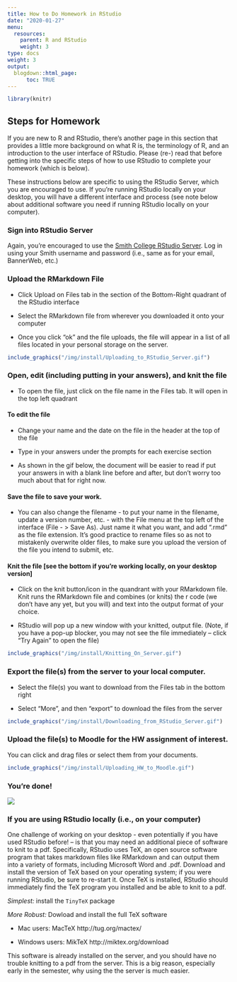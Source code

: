 ```yaml
---
title: How to Do Homework in RStudio
date: "2020-01-27"
menu:
  resources:
    parent: R and RStudio
    weight: 3
type: docs
weight: 3
output:
  blogdown::html_page:
      toc: TRUE
---
```


```r
library(knitr)
```


## Steps for Homework

If you are new to R and RStudio, there's another page in this section that provides a little more background on what R is, the terminology of R, and an introduction to the user interface of RStudio. Please (re-) read that before getting into the specific steps of how to use RStudio to complete your homework (which is below). 

These instructions below are specific to using the RStudio Server, which you are encouraged to use. If you're running RStudio locally on your desktop, you will have a different interface and process (see note below about additional software you need if running RStudio locally on your computer).


### Sign into RStudio Server

Again, you're encouraged to use the [Smith College RStudio Server](http://rstudio.smith.edu). Log in using your Smith username and password (i.e., same as for your email, BannerWeb, etc.)


### Upload the RMarkdown File

- Click Upload on Files tab in the section of the Bottom-Right quadrant of the RStudio interface

- Select the RMarkdown file from wherever you downloaded it onto your computer

- Once you click "ok" and the file uploads, the file will appear in a list of all files located in your personal storage on the server.

```r
include_graphics("/img/install/Uploading_to_RStudio_Server.gif")
```

### Open, edit (including putting in your answers), and knit the file

- To open the file, just click on the file name in the Files tab. It will open in the top left quadrant 

#### To edit the file

- Change your name and the date on the file in the header at the top of the file

- Type in your answers under the prompts for each exercise section

- As shown in the gif below, the document will be easier to read if put your answers in with a blank line before and after, but don't worry too much about that for right now.

#### Save the file to save your work. 

- You can also change the filename -  to put your name in the filename, update a version number, etc. - with the File menu at the top left of the interface (File - > Save As). Just name it what you want, and add ".rmd" as the file extension. It's good practice to rename files so as not to mistakenly overwrite older files, to make sure you upload the version of the file you intend to submit, etc.

#### Knit the file [see the bottom if you're working locally, on your desktop version]

- Click on the knit button/icon in the quandrant with your RMarkdown file. Knit runs the RMarkdown file and combines (or knits) the r code (we don't have any yet, but you will) and text into the output format of your choice.

- RStudio will pop up a new window with your knitted, output file. (Note, if you have a pop-up blocker, you may not see the file immediately -- click "Try Again" to open the file)

```r
include_graphics("/img/install/Knitting_On_Server.gif")
```

### Export the file(s) from the server to your local computer.

- Select the file(s) you want to download from the Files tab in the bottom right

- Select "More", and then "export" to download the files from the server

```r
include_graphics("/img/install/Downloading_from_RStudio_Server.gif")
```


### Upload the file(s) to Moodle for the HW assignment of interest. 

You can click and drag files or select them from your documents.

```r
include_graphics("/img/install/Uploading_HW_to_Moodle.gif")
```

### You're done!

![](https://media.giphy.com/media/slOhiKAVFgwr6/giphy.gif)

### If you are using RStudio locally (i.e., on your computer)

One challenge of working on your desktop - even potentially if you have used RStudio before! -- is that you may need an additional piece of software to knit to a pdf. Specifically, RStudio uses TeX, an open source software program that takes markdown files like RMarkdown and can output them into a variety of formats, including Microsoft Word and .pdf. Download and install the version of TeX based on your operating system; if you were running RStudio, be sure to re-start it. Once TeX is installed, RStudio should immediately find the TeX program you installed and be able to knit to a pdf.

*Simplest:* install the `TinyTeX` package 

*More Robust:* Dowload and install the full TeX software

- Mac users: MacTeX http://tug.org/mactex/

- Windows users: MikTeX http://miktex.org/download

This software is already installed on the server, and you should have no trouble knitting to a pdf from the server. This is a big reason, especially early in the semester, why using the the server is much easier.


